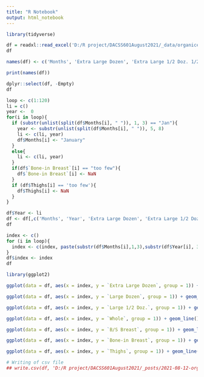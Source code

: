 ```yaml
---
title: "R Notebook"
output: html_notebook
---
```

```r
library(tidyverse)
```
```r
df = readxl::read_excel('D:/R project/DACSS601August2021/_data/organiceggpoultry.xls', skip = 4, sheet = 'Data')
df
```
```r
names(df) <- c('Months', 'Extra Large Dozen', 'Extra Large 1/2 Doz. 1/2 Dozen', 'Large Dozen', 'Large 1/2 Doz.', 'Empty', 'Whole', 'B/S Breast', 'Bone-in Breast', 'Whole Legs', 'Thighs')

print(names(df))
```
```r
dplyr::select(df, -Empty)
df
```
```r
loop <- c(1:120)
li = c()
year <-  0
for(i in loop){
  if (substr(unlist(split(df$Months[i], " ")), 1, 3) == "Jan"){
    year <- substr(unlist(split(df$Months[i], " ")), 5, 8)
    li <- c(li, year)
    df$Months[i] <- "January"
  }
  else{
    li <- c(li, year)
  }
  if(df$`Bone-in Breast`[i] == "too few"){
    df$`Bone-in Breast`[i] <- NaN
  }
  if (df$Thighs[i] == 'too few'){
    df$Thighs[i] <- NaN
  }
}
```

```r
df$Year <- li
df <- df[,c('Months', 'Year', 'Extra Large Dozen', 'Extra Large 1/2 Doz. 1/2 Dozen', 'Large Dozen', 'Large 1/2 Doz.', 'Whole', 'B/S Breast', 'Bone-in Breast', 'Whole Legs', 'Thighs')]
df
```
```r
index <- c()
for (i in loop){
  index <- c(index, paste(substr(df$Months[i],1,3),substr(df$Year[i], 3,4)))
}
df$index <- index
df
```
```r
library(ggplot2)
```

```r
ggplot(data = df, aes(x = index, y = `Extra Large Dozen`, group = 1)) + geom_line() + geom_point()
```
```r
ggplot(data = df, aes(x = index, y = `Large Dozen`, group = 1)) + geom_line() + geom_point()
```
```r
ggplot(data = df, aes(x = index, y = `Large 1/2 Doz.`, group = 1)) + geom_line() + geom_point()
```
```r
ggplot(data = df, aes(x = index, y = `Whole`, group = 1)) + geom_line() + geom_point()
```
```r
ggplot(data = df, aes(x = index, y = `B/S Breast`, group = 1)) + geom_line() + geom_point()
```
```r
ggplot(data = df, aes(x = index, y = `Bone-in Breast`, group = 1)) + geom_line() + geom_point()
```
```r
ggplot(data = df, aes(x = index, y = `Thighs`, group = 1)) + geom_line() + geom_point()
```
```r
# Writing of csv file
## write.csv(df, 'D:/R project/DACSS601August2021/_posts/2021-08-12-organic-egg-poultry-filtered_bakahria/data wrangling/organiceggpoultry_filtered.csv', row.names = FALSE)
```

